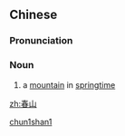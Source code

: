 ==Chinese==
{{zh-forms}}

===Pronunciation===
{{zh-pron
|m=chūnshān
|cat=n
}}

===Noun===
{{zh-noun}}

# {{lb|zh|literary}} a [[mountain]] in [[springtime]]

[[Category:Mandarin literary terms|chun1shan1]]

[[zh:春山]]